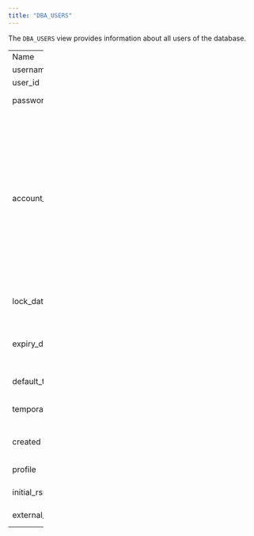 ```yaml
---
title: "DBA_USERS"
---
```


The `DBA_USERS` view provides information about all users of the database.

<table style="width:14%;">
<colgroup>
<col style="width: 4%" />
<col style="width: 4%" />
<col style="width: 5%" />
</colgroup>
<tbody>
<tr class="odd">
<td>Name</td>
<td>Type</td>
<td>Description</td>
</tr>
<tr class="even">
<td>username</td>
<td>TEXT</td>
<td>User name of the user.</td>
</tr>
<tr class="odd">
<td>user_id</td>
<td>OID</td>
<td>ID number of the user.</td>
</tr>
<tr class="even">
<td>password</td>
<td>CHARACTER VARYING(30)</td>
<td>The password (encrypted) of the user.</td>
</tr>
<tr class="odd">
<td><p>account_status</p></td>
<td><p>CHARACTER VARYING(32)</p></td>
<td><p>The current status of the account. Possible values are:</p>
<div class="line-block">OPEN<br />
EXPIRED<br />
EXPIRED(GRACE)<br />
EXPIRED &amp; LOCKED</div>
<div class="line-block">EXPIRED &amp; LOCKED(TIMED)<br />
EXPIRED(GRACE) &amp; LOCKED<br />
EXPIRED(GRACE) &amp; LOCKED(TIMED)<br />
LOCKED<br />
LOCKED(TIMED)</div>
<p>Use the edb_get_role_status(<em>role_id</em>) function to get the current status of the account.</p></td>
</tr>
<tr class="even">
<td>lock_date</td>
<td>TIMESTAMP WITHOUT TIME ZONE</td>
<td>If the account status is LOCKED, lock_date displays the date and time the account was locked.</td>
</tr>
<tr class="odd">
<td>expiry_date</td>
<td>TIMESTAMP WITHOUT TIME ZONE</td>
<td>The expiration date of the password. Use the edb_get_password_expiry_date(<em>role_id</em>) function to get the current password expiration date.</td>
</tr>
<tr class="even">
<td>default_tablespace</td>
<td>TEXT</td>
<td>The default tablespace associated with the account.</td>
</tr>
<tr class="odd">
<td>temporary_tablespace</td>
<td>CHARACTER VARYING(30)</td>
<td>Included for compatibility only. The value will always be '' (an empty string).</td>
</tr>
<tr class="even">
<td>created</td>
<td>TIMESTAMP WITHOUT TIME ZONE</td>
<td>Included for compatibility only. The value is always NULL.</td>
</tr>
<tr class="odd">
<td>profile</td>
<td>CHARACTER VARYING(30)</td>
<td>The profile associated with the user.</td>
</tr>
<tr class="even">
<td>initial_rsrc_consumer_group</td>
<td>CHARACTER VARYING(30)</td>
<td>Included for compatibility only. The value is always NULL.</td>
</tr>
<tr class="odd">
<td>external_name</td>
<td>CHARACTER VARYING(4000)</td>
<td>Included for compatibility only. The value is always NULL.</td>
</tr>
</tbody>
</table>
